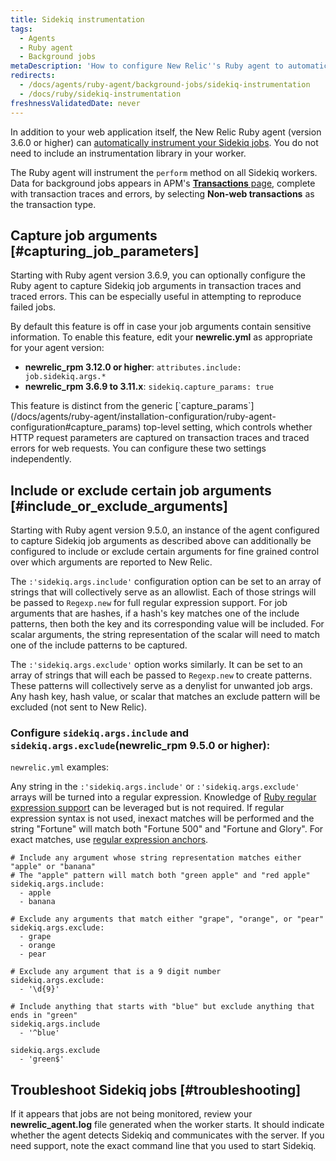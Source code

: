 ```yaml
---
title: Sidekiq instrumentation
tags:
  - Agents
  - Ruby agent
  - Background jobs
metaDescription: 'How to configure New Relic''s Ruby agent to automatically instrument Sidekiq jobs for background processes, transaction traces, and traced errors.'
redirects:
  - /docs/agents/ruby-agent/background-jobs/sidekiq-instrumentation
  - /docs/ruby/sidekiq-instrumentation
freshnessValidatedDate: never
---
```


In addition to your web application itself, the New Relic Ruby agent (version 3.6.0 or higher) can [automatically instrument your Sidekiq jobs](/docs/agents/ruby-agent/background-jobs/monitoring-ruby-background-processes-daemons). You do not need to include an instrumentation library in your worker.

The Ruby agent will instrument the `perform` method on all Sidekiq workers. Data for background jobs appears in APM's [<DNT>**Transactions**</DNT> page](/docs/apm/applications-menu/features/monitoring-background-processes#ui), complete with transaction traces and errors, by selecting <DNT>**Non-web transactions**</DNT> as the transaction type.

## Capture job arguments [#capturing_job_parameters]

Starting with Ruby agent version 3.6.9, you can optionally configure the Ruby agent to capture Sidekiq job arguments in transaction traces and traced errors. This can be especially useful in attempting to reproduce failed jobs.

By default this feature is off in case your job arguments contain sensitive information. To enable this feature, edit your <DNT>**newrelic.yml**</DNT> as appropriate for your agent version:

* <DNT>**newrelic_rpm 3.12.0 or higher**</DNT>: `attributes.include: job.sidekiq.args.*`
* <DNT>**newrelic_rpm 3.6.9 to 3.11.x**</DNT>: `sidekiq.capture_params: true`

<Callout variant="tip">
  This feature is distinct from the generic [`capture_params`](/docs/agents/ruby-agent/installation-configuration/ruby-agent-configuration#capture_params) top-level setting, which controls whether HTTP request parameters are captured on transaction traces and traced errors for web requests. You can configure these two settings independently.
</Callout>

## Include or exclude certain job arguments [#include_or_exclude_arguments]

Starting with Ruby agent version 9.5.0, an instance of the agent configured to capture Sidekiq job arguments as described above can additionally be configured to include or exclude certain arguments for fine grained control over which arguments are reported to New Relic. 

The `:'sidekiq.args.include'` configuration option can be set to an array of strings that will collectively serve as an allowlist. Each of those strings will be passed to `Regexp.new` for full regular expression support. For job arguments that are hashes, if a hash's key matches one of the include patterns, then both the key and its corresponding value will be included. For scalar arguments, the string representation of the scalar will need to match one of the include patterns to be captured. 

The `:'sidekiq.args.exclude'` option works similarly. It can be set to an array of strings that will each be passed to `Regexp.new` to create patterns. These patterns will collectively serve as a denylist for unwanted job args. Any hash key, hash value, or scalar that matches an exclude pattern will be excluded (not sent to New Relic).

### Configure `sidekiq.args.include` and `sidekiq.args.exclude`(newrelic_rpm 9.5.0 or higher):

`newrelic.yml` examples:

Any string in the `:'sidekiq.args.include'` or `:'sidekiq.args.exclude'` arrays will be turned into a regular expression. Knowledge of [Ruby regular expression support](https://ruby-doc.org/3.2.2/Regexp.html) can be leveraged but is not required. If regular expression syntax is not used, inexact matches will be performed and the string "Fortune" will match both "Fortune 500" and "Fortune and Glory". For exact matches, use [regular expression anchors](https://ruby-doc.org/3.2.2/Regexp.html#class-Regexp-label-Anchors).

  ```
  # Include any argument whose string representation matches either "apple" or "banana"
  # The "apple" pattern will match both "green apple" and "red apple"
  sidekiq.args.include:
    - apple
    - banana

  # Exclude any arguments that match either "grape", "orange", or "pear"
  sidekiq.args.exclude:
    - grape
    - orange
    - pear

  # Exclude any argument that is a 9 digit number
  sidekiq.args.exclude:
    - '\d{9}'

  # Include anything that starts with "blue" but exclude anything that ends in "green"
  sidekiq.args.include
    - '^blue'

  sidekiq.args.exclude
    - 'green$'
  ```

## Troubleshoot Sidekiq jobs [#troubleshooting]

If it appears that jobs are not being monitored, review your <DNT>**newrelic_agent.log**</DNT> file generated when the worker starts. It should indicate whether the agent detects Sidekiq and communicates with the server. If you need support, note the exact command line that you used to start Sidekiq.
